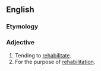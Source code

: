 ==English==

===Etymology===
{{suffix|en|rehabilitate|ive}}

===Adjective===
{{en-adj}}

# Tending to [[rehabilitate]].
# For the purpose of [[rehabilitation]].